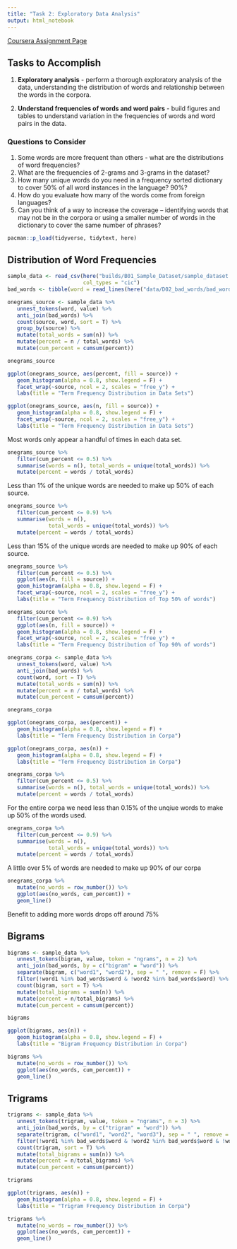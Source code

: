 ```yaml
---
title: "Task 2: Exploratory Data Analysis"
output: html_notebook
---
```


[Coursera Assignment Page](https://www.coursera.org/learn/data-science-project/supplement/BePVz/task-2-exploratory-data-analysis)

## Tasks to Accomplish

1. **Exploratory analysis** - perform a thorough exploratory analysis of the data, understanding the distribution of words and relationship between the words in the corpora.

2. **Understand frequencies of words and word pairs** - build figures and tables to understand variation in the frequencies of words and word pairs in the data.

### Questions to Consider

1. Some words are more frequent than others - what are the distributions of word
    frequencies?
2. What are the frequencies of 2-grams and 3-grams in the dataset?
3. How many unique words do you need in a frequency sorted dictionary to cover
    50% of all word instances in the language? 90%?
4. How do you evaluate how many of the words come from foreign languages?
5. Can you think of a way to increase the coverage -- identifying words that may
    not be in the corpora or using a smaller number of words in the dictionary 
    to cover the same number of phrases?

```r
pacman::p_load(tidyverse, tidytext, here)
```

## Distribution of Word Frequencies

```r
sample_data <- read_csv(here("builds/B01_Sample_Dataset/sample_dataset.csv"),
                        col_types = "cic")
bad_words <- tibble(word = read_lines(here("data/D02_bad_words/bad_words.txt")))
```

```r
onegrams_source <- sample_data %>%
   unnest_tokens(word, value) %>%
   anti_join(bad_words) %>%
   count(source, word, sort = T) %>%
   group_by(source) %>%
   mutate(total_words = sum(n)) %>%
   mutate(percent = n / total_words) %>%
   mutate(cum_percent = cumsum(percent))

onegrams_source
```

```r
ggplot(onegrams_source, aes(percent, fill = source)) +
   geom_histogram(alpha = 0.8, show.legend = F) +
   facet_wrap(~source, ncol = 2, scales = "free_y") +
   labs(title = "Term Frequency Distribution in Data Sets")
```

```r
ggplot(onegrams_source, aes(n, fill = source)) +
   geom_histogram(alpha = 0.8, show.legend = F) +
   facet_wrap(~source, ncol = 2, scales = "free_y") +
   labs(title = "Term Frequency Distribution in Data Sets")
```

Most words only appear a handful of times in each data set.

```r
onegrams_source %>%
   filter(cum_percent <= 0.5) %>%
   summarise(words = n(), total_words = unique(total_words)) %>%
   mutate(percent = words / total_words)
```

Less than 1% of the unique words are needed to make up 50% of each source. 

```r
onegrams_source %>%
   filter(cum_percent <= 0.9) %>%
   summarise(words = n(),
             total_words = unique(total_words)) %>%
   mutate(percent = words / total_words)
```

Less than 15% of the unique words are needed to make up 90% of each source.

```r
onegrams_source %>%
   filter(cum_percent <= 0.5) %>%
   ggplot(aes(n, fill = source)) +
   geom_histogram(alpha = 0.8, show.legend = F) +
   facet_wrap(~source, ncol = 2, scales = "free_y") +
   labs(title = "Term Frequency Distribution of Top 50% of words")
```

```r
onegrams_source %>%
   filter(cum_percent <= 0.9) %>%
   ggplot(aes(n, fill = source)) +
   geom_histogram(alpha = 0.8, show.legend = F) +
   facet_wrap(~source, ncol = 2, scales = "free_y") +
   labs(title = "Term Frequency Distribution of Top 90% of words")
```


```r
onegrams_corpa <- sample_data %>%
   unnest_tokens(word, value) %>%
   anti_join(bad_words) %>%
   count(word, sort = T) %>%
   mutate(total_words = sum(n)) %>%
   mutate(percent = n / total_words) %>%
   mutate(cum_percent = cumsum(percent))

onegrams_corpa
```

```r
ggplot(onegrams_corpa, aes(percent)) +
   geom_histogram(alpha = 0.8, show.legend = F) +
   labs(title = "Term Frequency Distribution in Corpa")
```

```r
ggplot(onegrams_corpa, aes(n)) +
   geom_histogram(alpha = 0.8, show.legend = F) +
   labs(title = "Term Frequency Distribution in Corpa")
```

```r
onegrams_corpa %>%
   filter(cum_percent <= 0.5) %>%
   summarise(words = n(), total_words = unique(total_words)) %>%
   mutate(percent = words / total_words)
```

For the entire corpa we need less than 0.15% of the unqiue words to make up 50% of the words used.

```r
onegrams_corpa %>%
   filter(cum_percent <= 0.9) %>%
   summarise(words = n(),
             total_words = unique(total_words)) %>%
   mutate(percent = words / total_words)
```

A little over 5% of words are needed to make up 90% of our corpa

```r
onegrams_corpa %>%
   mutate(no_words = row_number()) %>%
   ggplot(aes(no_words, cum_percent)) +
   geom_line()
```

Benefit to adding more words drops off around 75%

## Bigrams

```r
bigrams <- sample_data %>% 
   unnest_tokens(bigram, value, token = "ngrams", n = 2) %>%
   anti_join(bad_words, by = c("bigram" = "word")) %>%
   separate(bigram, c("word1", "word2"), sep = " ", remove = F) %>%
   filter(!word1 %in% bad_words$word & !word2 %in% bad_words$word) %>%
   count(bigram, sort = T) %>%
   mutate(total_bigrams = sum(n)) %>%
   mutate(percent = n/total_bigrams) %>%
   mutate(cum_percent = cumsum(percent))

bigrams
```

```r
ggplot(bigrams, aes(n)) +
   geom_histogram(alpha = 0.8, show.legend = F) +
   labs(title = "Bigram Frequency Distribution in Corpa")
```

```r
bigrams %>%
   mutate(no_words = row_number()) %>%
   ggplot(aes(no_words, cum_percent)) +
   geom_line()
```

## Trigrams

```r
trigrams <- sample_data %>% 
   unnest_tokens(trigram, value, token = "ngrams", n = 3) %>%
   anti_join(bad_words, by = c("trigram" = "word")) %>%
   separate(trigram, c("word1", "word2", "word3"), sep = " ", remove = F) %>%
   filter(!word1 %in% bad_words$word & !word2 %in% bad_words$word & !word3 %in% bad_words$word) %>%
   count(trigram, sort = T) %>%
   mutate(total_bigrams = sum(n)) %>%
   mutate(percent = n/total_bigrams) %>%
   mutate(cum_percent = cumsum(percent))

trigrams
```

```r
ggplot(trigrams, aes(n)) +
   geom_histogram(alpha = 0.8, show.legend = F) +
   labs(title = "Trigram Frequency Distribution in Corpa")
```

```r
trigrams %>%
   mutate(no_words = row_number()) %>%
   ggplot(aes(no_words, cum_percent)) +
   geom_line()
```

